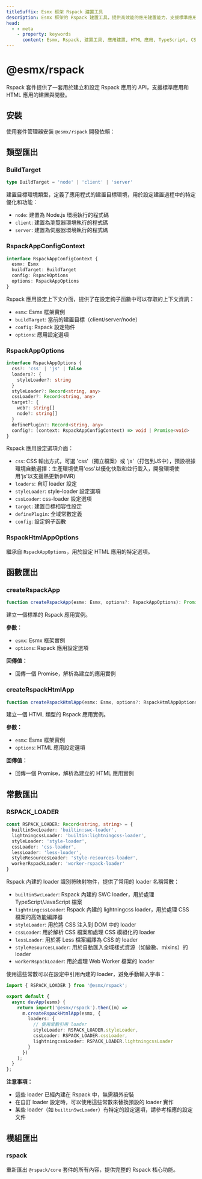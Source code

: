 ```yaml
---
titleSuffix: Esmx 框架 Rspack 建置工具
description: Esmx 框架的 Rspack 建置工具，提供高效能的應用建置能力，支援標準應用和 HTML 應用的開發與建置，內建多種資源處理器和優化設定。
head:
  - - meta
    - property: keywords
      content: Esmx, Rspack, 建置工具, 應用建置, HTML 應用, TypeScript, CSS, 資源處理, 效能優化
---
```



# @esmx/rspack

Rspack 套件提供了一套用於建立和設定 Rspack 應用的 API，支援標準應用和 HTML 應用的建置與開發。

## 安裝

使用套件管理器安裝 `@esmx/rspack` 開發依賴：

<PackageManagerTabs command="install @esmx/rspack -D" />

## 類型匯出

### BuildTarget

```ts
type BuildTarget = 'node' | 'client' | 'server'
```

建置目標環境類型，定義了應用程式的建置目標環境，用於設定建置過程中的特定優化和功能：
- `node`: 建置為 Node.js 環境執行的程式碼
- `client`: 建置為瀏覽器環境執行的程式碼
- `server`: 建置為伺服器環境執行的程式碼

### RspackAppConfigContext

```ts
interface RspackAppConfigContext {
  esmx: Esmx
  buildTarget: BuildTarget
  config: RspackOptions
  options: RspackAppOptions
}
```

Rspack 應用設定上下文介面，提供了在設定鉤子函數中可以存取的上下文資訊：
- `esmx`: Esmx 框架實例
- `buildTarget`: 當前的建置目標（client/server/node）
- `config`: Rspack 設定物件
- `options`: 應用設定選項

### RspackAppOptions

```ts
interface RspackAppOptions {
  css?: 'css' | 'js' | false
  loaders?: {
    styleLoader?: string
  }
  styleLoader?: Record<string, any>
  cssLoader?: Record<string, any>
  target?: {
    web?: string[]
    node?: string[]
  }
  definePlugin?: Record<string, any>
  config?: (context: RspackAppConfigContext) => void | Promise<void>
}
```

Rspack 應用設定選項介面：
- `css`: CSS 輸出方式，可選 'css'（獨立檔案）或 'js'（打包到JS中），預設根據環境自動選擇：生產環境使用'css'以優化快取和並行載入，開發環境使用'js'以支援熱更新(HMR)
- `loaders`: 自訂 loader 設定
- `styleLoader`: style-loader 設定選項
- `cssLoader`: css-loader 設定選項
- `target`: 建置目標相容性設定
- `definePlugin`: 全域常數定義
- `config`: 設定鉤子函數

### RspackHtmlAppOptions

繼承自 `RspackAppOptions`，用於設定 HTML 應用的特定選項。

## 函數匯出

### createRspackApp

```ts
function createRspackApp(esmx: Esmx, options?: RspackAppOptions): Promise<App>
```

建立一個標準的 Rspack 應用實例。

**參數：**
- `esmx`: Esmx 框架實例
- `options`: Rspack 應用設定選項

**回傳值：**
- 回傳一個 Promise，解析為建立的應用實例

### createRspackHtmlApp

```ts
function createRspackHtmlApp(esmx: Esmx, options?: RspackHtmlAppOptions): Promise<App>
```

建立一個 HTML 類型的 Rspack 應用實例。

**參數：**
- `esmx`: Esmx 框架實例
- `options`: HTML 應用設定選項

**回傳值：**
- 回傳一個 Promise，解析為建立的 HTML 應用實例

## 常數匯出
### RSPACK_LOADER

```ts
const RSPACK_LOADER: Record<string, string> = {
  builtinSwcLoader: 'builtin:swc-loader',
  lightningcssLoader: 'builtin:lightningcss-loader',
  styleLoader: 'style-loader',
  cssLoader: 'css-loader',
  lessLoader: 'less-loader',
  styleResourcesLoader: 'style-resources-loader',
  workerRspackLoader: 'worker-rspack-loader'
}
```

Rspack 內建的 loader 識別符映射物件，提供了常用的 loader 名稱常數：

- `builtinSwcLoader`: Rspack 內建的 SWC loader，用於處理 TypeScript/JavaScript 檔案
- `lightningcssLoader`: Rspack 內建的 lightningcss loader，用於處理 CSS 檔案的高效能編譯器
- `styleLoader`: 用於將 CSS 注入到 DOM 中的 loader
- `cssLoader`: 用於解析 CSS 檔案和處理 CSS 模組化的 loader
- `lessLoader`: 用於將 Less 檔案編譯為 CSS 的 loader
- `styleResourcesLoader`: 用於自動匯入全域樣式資源（如變數、mixins）的 loader
- `workerRspackLoader`: 用於處理 Web Worker 檔案的 loader

使用這些常數可以在設定中引用內建的 loader，避免手動輸入字串：

```ts title="src/entry.node.ts"
import { RSPACK_LOADER } from '@esmx/rspack';

export default {
  async devApp(esmx) {
    return import('@esmx/rspack').then((m) =>
      m.createRspackHtmlApp(esmx, {
        loaders: {
          // 使用常數引用 loader
          styleLoader: RSPACK_LOADER.styleLoader,
          cssLoader: RSPACK_LOADER.cssLoader,
          lightningcssLoader: RSPACK_LOADER.lightningcssLoader
        }
      })
    );
  }
};
```

**注意事項：**
- 這些 loader 已經內建在 Rspack 中，無需額外安裝
- 在自訂 loader 設定時，可以使用這些常數來替換預設的 loader 實作
- 某些 loader（如 `builtinSwcLoader`）有特定的設定選項，請參考相應的設定文件

## 模組匯出

### rspack

重新匯出 `@rspack/core` 套件的所有內容，提供完整的 Rspack 核心功能。